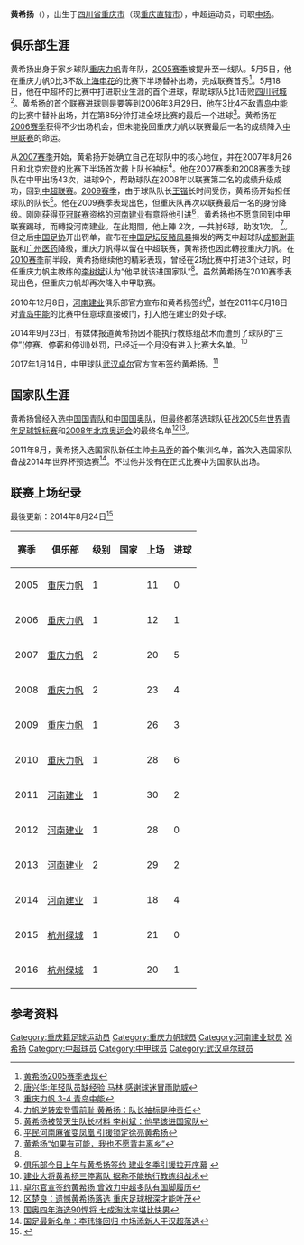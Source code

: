 {{noteta|G1=足球}}{{Football player infobox
| playername = 黄希扬
| image = [[File:Huang_Xiyang.JPG|250px]]
| fullname = 黄希扬
| height = {{height|m=1.78}}
| nickname =
| dateofbirth = {{Birth date and age|year=1985|month=6|day=14}}
| cityofbirth = [[四川|四川]][[重庆|重庆]]
| countryofbirth = {{CHN}}
| currentclub = [[重庆力帆|重庆力帆]]
| clubnumber = TBC
| position = [[中场|中场]]
| youthyears = 
| youthclubs = [[重庆力帆|重庆力帆]]
| years = 2005-2010年<br>2011-2014年<br>2015-2016年<br>2017-2020<br>2020-
| clubs = [[重庆力帆|重庆力帆]]<br>[[河南建业|河南建业]]<br>[[杭州绿城|杭州绿城]]<br>[[武汉卓尔|武汉卓尔]]<br>[[重庆力帆|重庆力帆]]
| caps(goals) = 120 (19) <br>105 {{0}}(8)<br>{{0}}41 {{0}}(1) <br>{{0}}28 {{0}}(1)
| nationalyears = 2004-2005年<br>2007年
| nationalteam = [[中国国家青年足球队|中国国青队]]<br>[[中国国家奥林匹克足球队|中国国奥队]]
| nationalcaps(goals) = 
| pcupdate = 2018年11月3日 
| ntupdate = 
}}
'''黄希扬'''（{{bd|1985年|6月14日|||catIdx=Huang黄希扬}}），出生于[[四川省|四川省]][[重庆市|重庆市]]（现[[重庆市|重庆直辖市]]），中超运动员，司职[[中场|中场]]。

==俱乐部生涯==
黄希扬出身于家乡球队[[重庆力帆|重庆力帆]]青年队，[[2005年中国足球超级联赛|2005赛季]]被提升至一线队。5月5日，他在重庆力帆0比3不敌[[上海申花|上海申花]]的比赛下半场替补出场，完成联赛首秀<ref>[http://csldata.sports.sohu.com/player.php?regnum=MA01077&season=2005 黄希扬2005赛季表现]</ref>。5月18日，他在中超杯的比赛中打进职业生涯的首个进球，帮助球队5比1击败[[四川冠城|四川冠城]]<ref>[http://sports.sohu.com/20050518/n225619969.shtml 唐兴华:年轻队员缺经验 马林:感谢球迷冒雨助威]</ref>。黄希扬的首个联赛进球则是要等到2006年3月29日，他在3比4不敌[[青岛中能|青岛中能]]的比赛中替补出场，并在第85分钟打进全场比赛的最后一个进球<ref>[http://csldata.sports.sohu.com/gameinfo.php?season=2006&gameid=A04026 重庆力帆 3-4 青岛中能]</ref>。黄希扬在[[2006年中国足球超级联赛|2006赛季]]获得不少出场机会，但未能挽回重庆力帆以联赛最后一名的成绩降入[[中国足球甲级联赛|中甲联赛]]的命运。

从[[2007年中国足球甲级联赛|2007赛季]]开始，黄希扬开始确立自己在球队中的核心地位，并在2007年8月26日和[[北京宏登|北京宏登]]的比赛下半场首次戴上队长袖标<ref>[http://sports.sohu.com/20070826/n251778809.shtml 力帆逆转宏登雪前耻 黄希扬：队长袖标是种责任]</ref>。他在2007赛季和[[2008年中国足球甲级联赛|2008赛季]]为球队在中甲出场43次，进球9个，帮助球队在2008年以联赛第二名的成绩升级成功，回到[[中国足球超级联赛|中超联赛]]。[[2009年中国足球超级联赛|2009赛季]]，由于球队队长[[王锴|王锴]]长时间受伤，黄希扬开始担任球队的队长<ref name=captain>[http://we.sportscn.com/viewnews-441363.html 黄希扬被赞天生队长材料 李树斌：他早该进国家队]</ref>。他在2009赛季表现出色，但重庆队再次以联赛最后一名的身份降级。刚刚获得[[亚冠联赛|亚冠联赛]]资格的[[河南建业|河南建业]]有意将他引进<ref>[http://www.espnstar.com.cn/pub/csl/2009/1229/146836.htm 平民河南麻雀变凤凰 引援锁定徐亮黄希扬]</ref>，黄希扬也不愿意回到中甲联赛踢球，而轉投河南建业。在此期間，他上陣 2次，一共射6球，助攻1次。
<ref>[http://sports.cqnews.net/tyyxy/201001/t20100105_3948346.htm 黄希扬“如果有可能，我也不愿背井离乡”]{{dead link|date=2018年2月 |bot=InternetArchiveBot |fix-attempted=yes }}</ref>。但之后[[中国足协|中国足协]]开出罚单，宣布在[[中国足坛反赌风暴|中国足坛反赌风暴]]揭发的两支中超球队[[成都谢菲联|成都谢菲联]]和[[广州医药|广州医药]]降级，重庆力帆得以留在中超联赛，黄希扬也因此轉投重庆力帆。在[[2010年中国足球超级联赛|2010赛季]]前半段，黄希扬继续他的精彩表现，曾经在2场比赛中打进3个进球，时任重庆力帆主教练的[[李树斌|李树斌]]认为“他早就该进国家队”<ref name=captain/>。虽然黄希扬在2010赛季表现出色，但重庆力帆却再次降入中甲联赛。

2010年12月8日，[[河南建业|河南建业]]俱乐部官方宣布和黄希扬签约<ref>[http://www.jianyefc.com/article.asp?id=4088 俱乐部今日上午与黄希扬签约 建业冬季引援拉开序幕] {{webarchive|url=https://web.archive.org/web/20120311203842/http://www.jianyefc.com/article.asp?id=4088 |date=2012-03-11 }}</ref>，並在2011年6月18日对[[青岛中能|青岛中能]]的比赛中任意球直接破门，打入他在建业的处子球。

2014年9月23日，有媒体报道黄希扬因不能执行教练组战术而遭到了球队的“三停”(停赛、停薪和停训)处罚，已经近一个月没有进入比赛大名单。<ref>[http://sports.sina.com.cn/j/2014-09-23/16117343949.shtml 建业大将黄希扬三停离队 据称不能执行教练组战术]</ref>

2017年1月14日，中甲球队[[武汉卓尔|武汉卓尔]]官方宣布签约黄希扬。<ref>[http://sports.sohu.com/20170114/n478710573.shtml 卓尔官宣签约黄希扬 曾效力中超多队有国脚履历]</ref>

==国家队生涯==
黄希扬曾经入选[[中国国家青年足球队|中国国青队]]和[[中国国家奥林匹克足球队|中国国奥队]]，但最终都落选球队征战[[2005年世界青年足球锦标赛|2005年世界青年足球锦标赛]]和[[2008年夏季奥林匹克运动会足球比赛|2008年北京奥运会]]的最终名单<ref>[http://sports.sohu.com/20050621/n226020350.shtml 区楚良：遗憾黄希扬落选 重庆足球根深才能叶茂]</ref><ref>[http://www.ln.xinhua.org/ztjn/2008-07/23/content_13910257.htm 国奥四年海选90悍将 七成淘汰率堪比快男]{{dead link|date=2018年2月 |bot=InternetArchiveBot |fix-attempted=yes }}</ref>。

2011年8月，黄希扬入选国家队新任主帅[[何塞·安东尼奥·卡马乔|卡马乔]]的首个集训名单，首次入选国家队备战2014年世界杯预选赛<ref>[http://sports.sina.com.cn/n/2011-08-19/09205709451.shtml 国足最新名单：李玮锋回归 中场添新人于汉超落选]</ref>。不过他并没有在正式比赛中为国家队出场。

==联赛上场纪录==
最後更新：2014年8月24日<ref>{{Cite web |url=http://csldata.sports.sohu.com/player.php?regnum=MA01077 |title=黄希扬资料 |accessdate=2010-08-19 |archive-date=2012-05-03 |archive-url=https://web.archive.org/web/20120503193822/http://csldata.sports.sohu.com/player.php?regnum=MA01077 |dead-url=no }}</ref>
{| class="wikitable" style="text-align: center;"
!赛季!!俱乐部!!级别!!国家!!上场!!进球
|-
|2005||align="left"|[[重庆力帆|重庆力帆]]||1||align="left"|{{fb|CHN}}||11||0
|-
|2006||align="left"|[[重庆力帆|重庆力帆]]||1||align="left"|{{fb|CHN}}||12||1
|-
|2007||align="left"|[[重庆力帆|重庆力帆]]||2||align="left"|{{fb|CHN}}||20||5
|-
|2008||align="left"|[[重庆力帆|重庆力帆]]||2||align="left"|{{fb|CHN}}||23||4
|-
|2009||align="left"|[[重庆力帆|重庆力帆]]||1||align="left"|{{fb|CHN}}||26||3
|-
|2010||align="left"|[[重庆力帆|重庆力帆]]||1||align="left"|{{fb|CHN}}||28||6
|-
|2011||align="left"|[[河南建业|河南建业]]||1||align="left"|{{fb|CHN}}||30||2
|-
|2012||align="left"|[[河南建业|河南建业]]||1||align="left"|{{fb|CHN}}||28||0
|-
|2013||align="left"|[[河南建业|河南建业]]||2||align="left"|{{fb|CHN}}||29||2
|-
|2014||align="left"|[[河南建业|河南建业]]||1||align="left"|{{fb|CHN}}||18||4
|-
|2015||align="left"|[[杭州绿城|杭州绿城]]||1||align="left"|{{fb|CHN}}||21||0
|-
|2016||align="left"|[[杭州绿城|杭州绿城]]||1||align="left"|{{fb|CHN}}||20||1
|}

==参考资料==
{{Reflist|2}}

{{2009年重庆力帆名单}}
{{2010年中超分类名单重庆}}
{{2011年中超分类名单河南}}
{{2012年中超分类名单河南}}
{{2013年中甲分类名单河南}}
{{2014年中超分类名单河南}}
{{2015年中超分类名单杭州}}
{{2016年中超分类名单杭州}}
{{2017年中甲分类名单武汉}}
{{2018年中甲分类名单武汉}}
{{2020年中超分类名单重庆当代}}

{{DEFAULTSORT:HUANG Xiyang}}
[[Category:重庆籍足球运动员|Category:重庆籍足球运动员]]
[[Category:重庆力帆球员|Category:重庆力帆球员]]
[[Category:河南建业球员|Category:河南建业球员]]
[[Category:黄姓|Xi希扬]]
[[Category:中超球员|Category:中超球员]]
[[Category:中甲球员|Category:中甲球员]]
[[Category:武汉卓尔球员|Category:武汉卓尔球员]]